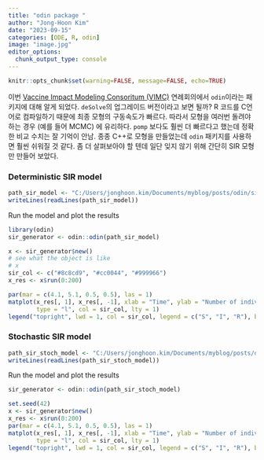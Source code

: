 ```yaml
---
title: "odin package "
author: "Jong-Hoon Kim"
date: "2023-09-15"
categories: [ODE, R, odin]
image: "image.jpg"
editor_options: 
  chunk_output_type: console
---
```


```r
knitr::opts_chunk$set(warning=FALSE, message=FALSE, echo=TRUE)
```

이번 [Vaccine Impact Modeling Consoritum (VIMC)](https://www.vaccineimpact.org/) 연례회의에서 `odin`이라는 패키지에 대해 알게 되었다. `deSolve`의 업그레이드 버전이라고 보면 될까? R 코드를 C언어로 컴파일하기 때문에 최종 모형의 구동속도가 빠르다. 따라서 모형을 여러번 돌려야 하는 경우 (예를 들어 MCMC) 에 유리하다. `pomp` 보다도 훨씬 더 빠르다고 했는데 정확한 비교 수치는 잘 기억이 안남.  종종 C++로 모형을 만들었는데 `odin` 패키지를 사용하면 훨씬 쉬워질 것 같다. 좀 더 살펴보아야 할 텐데 일단 잊지 않기 위해 간단히 SIR 모형만 만들어 보았다. 

### Deterministic SIR model

```r
path_sir_model <- "C:/Users/jonghoon.kim/Documents/myblog/posts/odin/sir.R"
writeLines(readLines(path_sir_model))
```

Run the model and plot the results
```r
library(odin)
sir_generator <- odin::odin(path_sir_model)
```

```r
x <- sir_generator$new()
# see what the object is like
# x
sir_col <- c("#8c8cd9", "#cc0044", "#999966")
x_res <- x$run(0:200)

par(mar = c(4.1, 5.1, 0.5, 0.5), las = 1)
matplot(x_res[, 1], x_res[, -1], xlab = "Time", ylab = "Number of individuals",
        type = "l", col = sir_col, lty = 1)
legend("topright", lwd = 1, col = sir_col, legend = c("S", "I", "R"), bty = "n")
```

### Stochastic SIR model

```r
path_sir_stoch_model <- "C:/Users/jonghoon.kim/Documents/myblog/posts/odin/sir_stoch.R"
writeLines(readLines(path_sir_stoch_model))
```

Run the model and plot the results
```r
sir_generator <- odin::odin(path_sir_stoch_model)
```

```r
set.seed(42)
x <- sir_generator$new()
x_res <- x$run(0:200)
par(mar = c(4.1, 5.1, 0.5, 0.5), las = 1)
matplot(x_res[, 1], x_res[, -1], xlab = "Time", ylab = "Number of individuals",
        type = "l", col = sir_col, lty = 1)
legend("topright", lwd = 1, col = sir_col, legend = c("S", "I", "R"), bty = "n")
```
